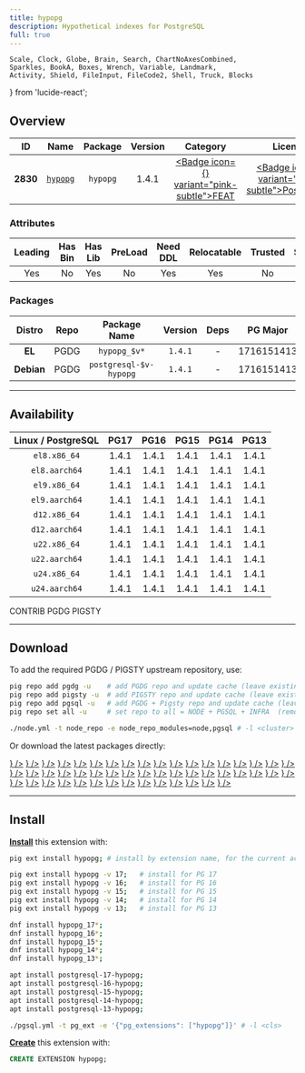 ```yaml
---
title: hypopg
description: Hypothetical indexes for PostgreSQL
full: true
---
```


    Scale, Clock, Globe, Brain, Search, ChartNoAxesCombined,
    Sparkles, BookA, Boxes, Wrench, Variable, Landmark,
    Activity, Shield, FileInput, FileCode2, Shell, Truck, Blocks
} from 'lucide-react';

## Overview

| <TooltipIconButton tooltip="Extension unique identifier" side="top">ID</TooltipIconButton> | <TooltipIconButton tooltip="Extension name" side="top">Name</TooltipIconButton> | <TooltipIconButton tooltip="Package name for installation" side="top">Package</TooltipIconButton> | <TooltipIconButton tooltip="Latest available extension version" side="top">Version</TooltipIconButton> | <TooltipIconButton tooltip="Extension category" side="top">Category</TooltipIconButton> | <TooltipIconButton tooltip="Open source license" side="top">License</TooltipIconButton> | <TooltipIconButton tooltip="Programming language" side="top">Lang</TooltipIconButton> |
|:--------:|:--------:|:----------:|:--------------:|:---------------------------------------:|:------------------------------------------------------:|:----:|
| **2830** | [`hypopg`](https://github.com/HypoPG/hypopg) | `hypopg` | 1.4.1 | <a href="/ext/feat" className="no-underline"><Badge icon={<Sparkles />} variant="pink-subtle">FEAT</Badge></a> | <a href="/ext/list/license#postgresql" className="no-underline"><Badge icon={<Scale />} variant="blue-subtle">PostgreSQL</Badge></a> | <a href="/ext/list/lang#c"><Badge icon={<FileCode2 />} variant="blue-subtle">C</Badge></a> |

### Attributes

| <TooltipIconButton tooltip="The Primary Leading extension in the Package" side="top">Leading</TooltipIconButton> | <TooltipIconButton tooltip="Contains binary utils" side="top">Has Bin</TooltipIconButton> | <TooltipIconButton tooltip="Contains .so shared library files" side="top">Has Lib</TooltipIconButton> | <TooltipIconButton tooltip="Requires preloading via shared_preload_libraries" side="top">PreLoad</TooltipIconButton> | <TooltipIconButton tooltip="Requires CREATE EXTENSION DDL command" side="top">Need DDL</TooltipIconButton> | <TooltipIconButton tooltip="Can be installed in any schema" side="top">Relocatable</TooltipIconButton> | <TooltipIconButton tooltip="Can be created by non-superuser" side="top">Trusted</TooltipIconButton> | <TooltipIconButton tooltip="Schemas used by this extension" side="top">Schemas</TooltipIconButton> |
|:-------:|:-------:|:-------:|:-------:|:--------:|:-----------:|:-------:|:-------:|
| Yes | No | Yes | No | Yes | Yes | No | - |

### Packages

| <TooltipIconButton tooltip="Linux distribution family, EL or Debian" side="top">Distro</TooltipIconButton> | <TooltipIconButton tooltip="Package repository" side="top">Repo</TooltipIconButton> | <TooltipIconButton tooltip="The RPM/DEB Package Name Pattern (replace $v with real pg major)" side="top">Package Name</TooltipIconButton> | <TooltipIconButton tooltip="Latest package version" side="top">Version</TooltipIconButton> | <TooltipIconButton tooltip="RPM/DEB Package dependencies" side="top">Deps</TooltipIconButton> | <TooltipIconButton tooltip="Available in these PostgreSQL Major Versions" side="top">PG Major</TooltipIconButton> |
|:----------:|:--------:|:------------------------:|:-----------:|:------------:|:------------------:|
|   **EL**   | <Badge variant="blue-subtle"><span className="font-bold">PGDG</span></Badge> | `hypopg_$v*` | `1.4.1` | - | <Badge variant="green-subtle">17</Badge><Badge variant="green-subtle">16</Badge><Badge variant="green-subtle">15</Badge><Badge variant="green-subtle">14</Badge><Badge variant="green-subtle">13</Badge> |
| **Debian** | <Badge variant="blue-subtle"><span className="font-bold">PGDG</span></Badge> | `postgresql-$v-hypopg` | `1.4.1` | - | <Badge variant="green-subtle">17</Badge><Badge variant="green-subtle">16</Badge><Badge variant="green-subtle">15</Badge><Badge variant="green-subtle">14</Badge><Badge variant="green-subtle">13</Badge> |



------

## Availability

| <TooltipIconButton tooltip="Linux Distro Arch / PostgreSQL Major Version" side="top">Linux / PostgreSQL </TooltipIconButton> | **PG17** | **PG16** | **PG15** | **PG14** | **PG13** |
|:-----:|:-----:|:-----:|:-----:|:-----:|:-----:|
| `el8.x86_64` | <Badge variant="blue-subtle">1.4.1</Badge> | <Badge variant="blue-subtle">1.4.1</Badge> | <Badge variant="blue-subtle">1.4.1</Badge> | <Badge variant="blue-subtle">1.4.1</Badge> | <Badge variant="blue-subtle">1.4.1</Badge> |
| `el8.aarch64` | <Badge variant="blue-subtle">1.4.1</Badge> | <Badge variant="blue-subtle">1.4.1</Badge> | <Badge variant="blue-subtle">1.4.1</Badge> | <Badge variant="blue-subtle">1.4.1</Badge> | <Badge variant="blue-subtle">1.4.1</Badge> |
| `el9.x86_64` | <Badge variant="blue-subtle">1.4.1</Badge> | <Badge variant="blue-subtle">1.4.1</Badge> | <Badge variant="blue-subtle">1.4.1</Badge> | <Badge variant="blue-subtle">1.4.1</Badge> | <Badge variant="blue-subtle">1.4.1</Badge> |
| `el9.aarch64` | <Badge variant="blue-subtle">1.4.1</Badge> | <Badge variant="blue-subtle">1.4.1</Badge> | <Badge variant="blue-subtle">1.4.1</Badge> | <Badge variant="blue-subtle">1.4.1</Badge> | <Badge variant="blue-subtle">1.4.1</Badge> |
| `d12.x86_64` | <Badge variant="blue-subtle">1.4.1</Badge> | <Badge variant="blue-subtle">1.4.1</Badge> | <Badge variant="blue-subtle">1.4.1</Badge> | <Badge variant="blue-subtle">1.4.1</Badge> | <Badge variant="blue-subtle">1.4.1</Badge> |
| `d12.aarch64` | <Badge variant="blue-subtle">1.4.1</Badge> | <Badge variant="blue-subtle">1.4.1</Badge> | <Badge variant="blue-subtle">1.4.1</Badge> | <Badge variant="blue-subtle">1.4.1</Badge> | <Badge variant="blue-subtle">1.4.1</Badge> |
| `u22.x86_64` | <Badge variant="blue-subtle">1.4.1</Badge> | <Badge variant="blue-subtle">1.4.1</Badge> | <Badge variant="blue-subtle">1.4.1</Badge> | <Badge variant="blue-subtle">1.4.1</Badge> | <Badge variant="blue-subtle">1.4.1</Badge> |
| `u22.aarch64` | <Badge variant="blue-subtle">1.4.1</Badge> | <Badge variant="blue-subtle">1.4.1</Badge> | <Badge variant="blue-subtle">1.4.1</Badge> | <Badge variant="blue-subtle">1.4.1</Badge> | <Badge variant="blue-subtle">1.4.1</Badge> |
| `u24.x86_64` | <Badge variant="blue-subtle">1.4.1</Badge> | <Badge variant="blue-subtle">1.4.1</Badge> | <Badge variant="blue-subtle">1.4.1</Badge> | <Badge variant="blue-subtle">1.4.1</Badge> | <Badge variant="blue-subtle">1.4.1</Badge> |
| `u24.aarch64` | <Badge variant="blue-subtle">1.4.1</Badge> | <Badge variant="blue-subtle">1.4.1</Badge> | <Badge variant="blue-subtle">1.4.1</Badge> | <Badge variant="blue-subtle">1.4.1</Badge> | <Badge variant="blue-subtle">1.4.1</Badge> |

<Badge variant="green-subtle"><span className="font-black">CONTRIB</span></Badge> <Badge variant="blue-subtle"><span className="font-black">PGDG</span></Badge> <Badge variant="amber-subtle"><span className="font-black">PIGSTY</span></Badge>

------

## Download

To add the required PGDG / PIGSTY upstream repository, use:

```bash tab="pig"
pig repo add pgdg -u    # add PGDG repo and update cache (leave existing repos)
pig repo add pigsty -u  # add PIGSTY repo and update cache (leave existing repos)
pig repo add pgsql -u   # add PGDG + Pigsty repo and update cache (leave existing repos)
pig repo set all -u     # set repo to all = NODE + PGSQL + INFRA  (remove existing repos)
```
```bash tab="pigsty"
./node.yml -t node_repo -e node_repo_modules=node,pgsql # -l <cluster>
```

Or download the latest packages directly:

<Files>
    <Folder name="el8.x86_64">
        <a href="https://download.postgresql.org/pub/repos/yum/17/redhat/rhel-8-x86_64/hypopg_17-1.4.1-2PGDG.rhel8.x86_64.rpm"><File name="hypopg_17-1.4.1-2PGDG.rhel8.x86_64.rpm" icon={<Package className="text-emerald-500" />} /></a>
        <a href="https://download.postgresql.org/pub/repos/yum/16/redhat/rhel-8-x86_64/hypopg_16-1.4.1-1PGDG.rhel8.x86_64.rpm"><File name="hypopg_16-1.4.1-1PGDG.rhel8.x86_64.rpm" icon={<Package className="text-emerald-500" />} /></a>
        <a href="https://download.postgresql.org/pub/repos/yum/15/redhat/rhel-8-x86_64/hypopg_15-1.4.1-1PGDG.rhel8.x86_64.rpm"><File name="hypopg_15-1.4.1-1PGDG.rhel8.x86_64.rpm" icon={<Package className="text-emerald-500" />} /></a>
        <a href="https://download.postgresql.org/pub/repos/yum/14/redhat/rhel-8-x86_64/hypopg_14-1.4.1-1PGDG.rhel8.x86_64.rpm"><File name="hypopg_14-1.4.1-1PGDG.rhel8.x86_64.rpm" icon={<Package className="text-emerald-500" />} /></a>
        <a href="https://download.postgresql.org/pub/repos/yum/13/redhat/rhel-8-x86_64/hypopg_13-1.4.1-1PGDG.rhel8.x86_64.rpm"><File name="hypopg_13-1.4.1-1PGDG.rhel8.x86_64.rpm" icon={<Package className="text-emerald-500" />} /></a>
    </Folder>
    <Folder name="el8.aarch64">
        <a href="https://download.postgresql.org/pub/repos/yum/17/redhat/rhel-8-aarch64/hypopg_17-1.4.1-2PGDG.rhel8.aarch64.rpm"><File name="hypopg_17-1.4.1-2PGDG.rhel8.aarch64.rpm" icon={<Package className="text-orange-500" />} /></a>
        <a href="https://download.postgresql.org/pub/repos/yum/16/redhat/rhel-8-aarch64/hypopg_16-1.4.1-1PGDG.rhel8.aarch64.rpm"><File name="hypopg_16-1.4.1-1PGDG.rhel8.aarch64.rpm" icon={<Package className="text-orange-500" />} /></a>
        <a href="https://download.postgresql.org/pub/repos/yum/15/redhat/rhel-8-aarch64/hypopg_15-1.4.1-1PGDG.rhel8.aarch64.rpm"><File name="hypopg_15-1.4.1-1PGDG.rhel8.aarch64.rpm" icon={<Package className="text-orange-500" />} /></a>
        <a href="https://download.postgresql.org/pub/repos/yum/14/redhat/rhel-8-aarch64/hypopg_14-1.4.1-1PGDG.rhel8.aarch64.rpm"><File name="hypopg_14-1.4.1-1PGDG.rhel8.aarch64.rpm" icon={<Package className="text-orange-500" />} /></a>
        <a href="https://download.postgresql.org/pub/repos/yum/13/redhat/rhel-8-aarch64/hypopg_13-1.4.1-1PGDG.rhel8.aarch64.rpm"><File name="hypopg_13-1.4.1-1PGDG.rhel8.aarch64.rpm" icon={<Package className="text-orange-500" />} /></a>
    </Folder>
    <Folder name="el9.x86_64">
        <a href="https://download.postgresql.org/pub/repos/yum/17/redhat/rhel-9-x86_64/hypopg_17-1.4.1-2PGDG.rhel9.x86_64.rpm"><File name="hypopg_17-1.4.1-2PGDG.rhel9.x86_64.rpm" icon={<Package className="text-emerald-500" />} /></a>
        <a href="https://download.postgresql.org/pub/repos/yum/16/redhat/rhel-9-x86_64/hypopg_16-1.4.1-1PGDG.rhel9.x86_64.rpm"><File name="hypopg_16-1.4.1-1PGDG.rhel9.x86_64.rpm" icon={<Package className="text-emerald-500" />} /></a>
        <a href="https://download.postgresql.org/pub/repos/yum/15/redhat/rhel-9-x86_64/hypopg_15-1.4.1-1PGDG.rhel9.x86_64.rpm"><File name="hypopg_15-1.4.1-1PGDG.rhel9.x86_64.rpm" icon={<Package className="text-emerald-500" />} /></a>
        <a href="https://download.postgresql.org/pub/repos/yum/14/redhat/rhel-9-x86_64/hypopg_14-1.4.1-1PGDG.rhel9.x86_64.rpm"><File name="hypopg_14-1.4.1-1PGDG.rhel9.x86_64.rpm" icon={<Package className="text-emerald-500" />} /></a>
        <a href="https://download.postgresql.org/pub/repos/yum/13/redhat/rhel-9-x86_64/hypopg_13-1.4.1-1PGDG.rhel9.x86_64.rpm"><File name="hypopg_13-1.4.1-1PGDG.rhel9.x86_64.rpm" icon={<Package className="text-emerald-500" />} /></a>
    </Folder>
    <Folder name="el9.aarch64">
        <a href="https://download.postgresql.org/pub/repos/yum/17/redhat/rhel-9-aarch64/hypopg_17-1.4.1-2PGDG.rhel9.aarch64.rpm"><File name="hypopg_17-1.4.1-2PGDG.rhel9.aarch64.rpm" icon={<Package className="text-orange-500" />} /></a>
        <a href="https://download.postgresql.org/pub/repos/yum/16/redhat/rhel-9-aarch64/hypopg_16-1.4.1-1PGDG.rhel9.aarch64.rpm"><File name="hypopg_16-1.4.1-1PGDG.rhel9.aarch64.rpm" icon={<Package className="text-orange-500" />} /></a>
        <a href="https://download.postgresql.org/pub/repos/yum/15/redhat/rhel-9-aarch64/hypopg_15-1.4.1-1PGDG.rhel9.aarch64.rpm"><File name="hypopg_15-1.4.1-1PGDG.rhel9.aarch64.rpm" icon={<Package className="text-orange-500" />} /></a>
        <a href="https://download.postgresql.org/pub/repos/yum/14/redhat/rhel-9-aarch64/hypopg_14-1.4.1-1PGDG.rhel9.aarch64.rpm"><File name="hypopg_14-1.4.1-1PGDG.rhel9.aarch64.rpm" icon={<Package className="text-orange-500" />} /></a>
        <a href="https://download.postgresql.org/pub/repos/yum/13/redhat/rhel-9-aarch64/hypopg_13-1.4.1-1PGDG.rhel9.aarch64.rpm"><File name="hypopg_13-1.4.1-1PGDG.rhel9.aarch64.rpm" icon={<Package className="text-orange-500" />} /></a>
    </Folder>
    <Folder name="d12.x86_64">
        <a href="https://apt.postgresql.org/pub/repos/apt/pool/main/h/hypopg/postgresql-17-hypopg_1.4.1-2.pgdg120+1_arm64.deb"><File name="postgresql-17-hypopg_1.4.1-2.pgdg120+1_arm64.deb" icon={<Box className="text-emerald-500" />} /></a>
        <a href="https://apt.postgresql.org/pub/repos/apt/pool/main/h/hypopg/postgresql-16-hypopg_1.4.1-2.pgdg120+1_arm64.deb"><File name="postgresql-16-hypopg_1.4.1-2.pgdg120+1_arm64.deb" icon={<Box className="text-emerald-500" />} /></a>
        <a href="https://apt.postgresql.org/pub/repos/apt/pool/main/h/hypopg/postgresql-15-hypopg_1.4.1-2.pgdg120+1_arm64.deb"><File name="postgresql-15-hypopg_1.4.1-2.pgdg120+1_arm64.deb" icon={<Box className="text-emerald-500" />} /></a>
        <a href="https://apt.postgresql.org/pub/repos/apt/pool/main/h/hypopg/postgresql-14-hypopg_1.4.1-2.pgdg120+1_arm64.deb"><File name="postgresql-14-hypopg_1.4.1-2.pgdg120+1_arm64.deb" icon={<Box className="text-emerald-500" />} /></a>
        <a href="https://apt.postgresql.org/pub/repos/apt/pool/main/h/hypopg/postgresql-13-hypopg_1.4.1-2.pgdg120+1_arm64.deb"><File name="postgresql-13-hypopg_1.4.1-2.pgdg120+1_arm64.deb" icon={<Box className="text-emerald-500" />} /></a>
    </Folder>
    <Folder name="d12.aarch64">
        <a href="https://apt.postgresql.org/pub/repos/apt/pool/main/h/hypopg/postgresql-17-hypopg_1.4.1-2.pgdg120+1_amd64.deb"><File name="postgresql-17-hypopg_1.4.1-2.pgdg120+1_amd64.deb" icon={<Box className="text-orange-500" />} /></a>
        <a href="https://apt.postgresql.org/pub/repos/apt/pool/main/h/hypopg/postgresql-16-hypopg_1.4.1-2.pgdg120+1_amd64.deb"><File name="postgresql-16-hypopg_1.4.1-2.pgdg120+1_amd64.deb" icon={<Box className="text-orange-500" />} /></a>
        <a href="https://apt.postgresql.org/pub/repos/apt/pool/main/h/hypopg/postgresql-15-hypopg_1.4.1-2.pgdg120+1_amd64.deb"><File name="postgresql-15-hypopg_1.4.1-2.pgdg120+1_amd64.deb" icon={<Box className="text-orange-500" />} /></a>
        <a href="https://apt.postgresql.org/pub/repos/apt/pool/main/h/hypopg/postgresql-14-hypopg_1.4.1-2.pgdg120+1_amd64.deb"><File name="postgresql-14-hypopg_1.4.1-2.pgdg120+1_amd64.deb" icon={<Box className="text-orange-500" />} /></a>
        <a href="https://apt.postgresql.org/pub/repos/apt/pool/main/h/hypopg/postgresql-13-hypopg_1.4.1-2.pgdg120+1_amd64.deb"><File name="postgresql-13-hypopg_1.4.1-2.pgdg120+1_amd64.deb" icon={<Box className="text-orange-500" />} /></a>
    </Folder>
    <Folder name="u22.x86_64">
        <a href="https://apt.postgresql.org/pub/repos/apt/pool/main/h/hypopg/postgresql-17-hypopg_1.4.1-2.pgdg22.04+1_amd64.deb"><File name="postgresql-17-hypopg_1.4.1-2.pgdg22.04+1_amd64.deb" icon={<Box className="text-emerald-500" />} /></a>
        <a href="https://apt.postgresql.org/pub/repos/apt/pool/main/h/hypopg/postgresql-16-hypopg_1.4.1-2.pgdg22.04+1_amd64.deb"><File name="postgresql-16-hypopg_1.4.1-2.pgdg22.04+1_amd64.deb" icon={<Box className="text-emerald-500" />} /></a>
        <a href="https://apt.postgresql.org/pub/repos/apt/pool/main/h/hypopg/postgresql-15-hypopg_1.4.1-2.pgdg22.04+1_amd64.deb"><File name="postgresql-15-hypopg_1.4.1-2.pgdg22.04+1_amd64.deb" icon={<Box className="text-emerald-500" />} /></a>
        <a href="https://apt.postgresql.org/pub/repos/apt/pool/main/h/hypopg/postgresql-14-hypopg_1.4.1-2.pgdg22.04+1_amd64.deb"><File name="postgresql-14-hypopg_1.4.1-2.pgdg22.04+1_amd64.deb" icon={<Box className="text-emerald-500" />} /></a>
        <a href="https://apt.postgresql.org/pub/repos/apt/pool/main/h/hypopg/postgresql-13-hypopg_1.4.1-2.pgdg22.04+1_amd64.deb"><File name="postgresql-13-hypopg_1.4.1-2.pgdg22.04+1_amd64.deb" icon={<Box className="text-emerald-500" />} /></a>
    </Folder>
    <Folder name="u22.aarch64">
        <a href="https://apt.postgresql.org/pub/repos/apt/pool/main/h/hypopg/postgresql-17-hypopg_1.4.1-2.pgdg22.04+1_arm64.deb"><File name="postgresql-17-hypopg_1.4.1-2.pgdg22.04+1_arm64.deb" icon={<Box className="text-orange-500" />} /></a>
        <a href="https://apt.postgresql.org/pub/repos/apt/pool/main/h/hypopg/postgresql-16-hypopg_1.4.1-2.pgdg22.04+1_arm64.deb"><File name="postgresql-16-hypopg_1.4.1-2.pgdg22.04+1_arm64.deb" icon={<Box className="text-orange-500" />} /></a>
        <a href="https://apt.postgresql.org/pub/repos/apt/pool/main/h/hypopg/postgresql-15-hypopg_1.4.1-2.pgdg22.04+1_arm64.deb"><File name="postgresql-15-hypopg_1.4.1-2.pgdg22.04+1_arm64.deb" icon={<Box className="text-orange-500" />} /></a>
        <a href="https://apt.postgresql.org/pub/repos/apt/pool/main/h/hypopg/postgresql-14-hypopg_1.4.1-2.pgdg22.04+1_arm64.deb"><File name="postgresql-14-hypopg_1.4.1-2.pgdg22.04+1_arm64.deb" icon={<Box className="text-orange-500" />} /></a>
        <a href="https://apt.postgresql.org/pub/repos/apt/pool/main/h/hypopg/postgresql-13-hypopg_1.4.1-2.pgdg22.04+1_arm64.deb"><File name="postgresql-13-hypopg_1.4.1-2.pgdg22.04+1_arm64.deb" icon={<Box className="text-orange-500" />} /></a>
    </Folder>
    <Folder name="u24.x86_64">
        <a href="https://apt.postgresql.org/pub/repos/apt/pool/main/h/hypopg/postgresql-17-hypopg_1.4.1-2.pgdg24.04+1_amd64.deb"><File name="postgresql-17-hypopg_1.4.1-2.pgdg24.04+1_amd64.deb" icon={<Box className="text-emerald-500" />} /></a>
        <a href="https://apt.postgresql.org/pub/repos/apt/pool/main/h/hypopg/postgresql-16-hypopg_1.4.1-2.pgdg24.04+1_amd64.deb"><File name="postgresql-16-hypopg_1.4.1-2.pgdg24.04+1_amd64.deb" icon={<Box className="text-emerald-500" />} /></a>
        <a href="https://apt.postgresql.org/pub/repos/apt/pool/main/h/hypopg/postgresql-15-hypopg_1.4.1-2.pgdg24.04+1_amd64.deb"><File name="postgresql-15-hypopg_1.4.1-2.pgdg24.04+1_amd64.deb" icon={<Box className="text-emerald-500" />} /></a>
        <a href="https://apt.postgresql.org/pub/repos/apt/pool/main/h/hypopg/postgresql-14-hypopg_1.4.1-2.pgdg24.04+1_amd64.deb"><File name="postgresql-14-hypopg_1.4.1-2.pgdg24.04+1_amd64.deb" icon={<Box className="text-emerald-500" />} /></a>
        <a href="https://apt.postgresql.org/pub/repos/apt/pool/main/h/hypopg/postgresql-13-hypopg_1.4.1-2.pgdg24.04+1_amd64.deb"><File name="postgresql-13-hypopg_1.4.1-2.pgdg24.04+1_amd64.deb" icon={<Box className="text-emerald-500" />} /></a>
    </Folder>
    <Folder name="u24.aarch64">
        <a href="https://apt.postgresql.org/pub/repos/apt/pool/main/h/hypopg/postgresql-17-hypopg_1.4.1-2.pgdg24.04+1_arm64.deb"><File name="postgresql-17-hypopg_1.4.1-2.pgdg24.04+1_arm64.deb" icon={<Box className="text-orange-500" />} /></a>
        <a href="https://apt.postgresql.org/pub/repos/apt/pool/main/h/hypopg/postgresql-16-hypopg_1.4.1-2.pgdg24.04+1_arm64.deb"><File name="postgresql-16-hypopg_1.4.1-2.pgdg24.04+1_arm64.deb" icon={<Box className="text-orange-500" />} /></a>
        <a href="https://apt.postgresql.org/pub/repos/apt/pool/main/h/hypopg/postgresql-15-hypopg_1.4.1-2.pgdg24.04+1_arm64.deb"><File name="postgresql-15-hypopg_1.4.1-2.pgdg24.04+1_arm64.deb" icon={<Box className="text-orange-500" />} /></a>
        <a href="https://apt.postgresql.org/pub/repos/apt/pool/main/h/hypopg/postgresql-14-hypopg_1.4.1-2.pgdg24.04+1_arm64.deb"><File name="postgresql-14-hypopg_1.4.1-2.pgdg24.04+1_arm64.deb" icon={<Box className="text-orange-500" />} /></a>
        <a href="https://apt.postgresql.org/pub/repos/apt/pool/main/h/hypopg/postgresql-13-hypopg_1.4.1-2.pgdg24.04+1_arm64.deb"><File name="postgresql-13-hypopg_1.4.1-2.pgdg24.04+1_arm64.deb" icon={<Box className="text-orange-500" />} /></a>
    </Folder>
</Files>

------

## Install

[**Install**](/docs/pgsql/extension/install) this extension with:

```bash tab="pig"
pig ext install hypopg; # install by extension name, for the current active PG version

pig ext install hypopg -v 17;   # install for PG 17
pig ext install hypopg -v 16;   # install for PG 16
pig ext install hypopg -v 15;   # install for PG 15
pig ext install hypopg -v 14;   # install for PG 14
pig ext install hypopg -v 13;   # install for PG 13
```
```bash tab="yum" 
dnf install hypopg_17*;
dnf install hypopg_16*;
dnf install hypopg_15*;
dnf install hypopg_14*;
dnf install hypopg_13*;
```
```bash tab="apt" 
apt install postgresql-17-hypopg;
apt install postgresql-16-hypopg;
apt install postgresql-15-hypopg;
apt install postgresql-14-hypopg;
apt install postgresql-13-hypopg;
```
```bash tab="ansible"
./pgsql.yml -t pg_ext -e '{"pg_extensions": ["hypopg"]}' # -l <cls>
```

[**Create**](/docs/pgsql/extension/create) this extension with:

```sql
CREATE EXTENSION hypopg;
```


